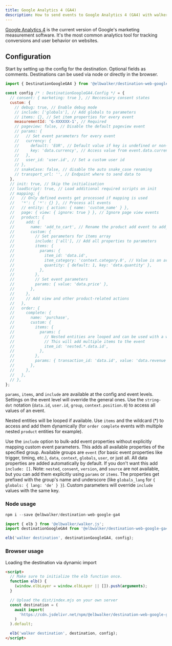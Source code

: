 ```yaml
---
title: Google Analytics 4 (GA4)
description: How to send events to Google Analytics 4 (GA4) with walker.js
---
```



<PackageLink
  github="packages/destinations/web/google-ga4"
  npm="@elbwalker/destination-web-google-ga4"
/>

[Google Analytics 4](https://marketingplatform.google.com/about/) is the current
version of Google's marketing measurement software. It's the most common
analytics tool for tracking conversions and user behavior on websites.

## Configuration

Start by setting up the config for the destination. Optional fields as comments.
Destinations can be used via node or directly in the browser.

```js
import { DestinationGoogleGA4 } from '@elbwalker/destination-web-google-ga4';

const config /* : DestinationGoogleGA4.Config */ = {
  // consent: { marketing: true }, // Neccessary consent states
  custom: {
    // debug: true, // Enable debug mode
    // include: ['globals'], // Add globals to parameters
    // items: {}, // Set item properties for every event
    measurementId: 'G-XXXXXX-1', // Required
    // pageview: false, // Disable the default pageview event
    // params: {
    //   // Set event parameters for every event
    //   currency: {
    //     default: 'EUR', // Default value if key is undefined or non-existent
    //     key: 'data.currency', // Access value from event.data.currency
    //   },
    //   user_id: 'user.id', // Set a custom user id
    // },
    // snakeCase: false, // disable the auto snake_case renaming
    // transport_url: '', // Endpoint where to send data to
  },
  // init: true, // Skip the initialisation
  // loadScript: true, // Load additional required scripts on init
  // mapping: {
  //   // Only defined events get processed if mapping is used
  //   '*': { '*': {} }, // Process all events
  //   // entity: { action: { name: 'custom_name' } },
  //   page: { view: { ignore: true } }, // Ignore page view events
  //   product: {
  //     add: {
  //       name: 'add_to_cart', // Rename the product add event to add_to_cart
  //       custom: {
  //         // Set parameters for items array
  //         include: ['all'], // Add all properties to parameters
  //         items: {
  //           params: {
  //             item_id: 'data.id',
  //             item_category: 'context.category.0', // Value is an array
  //             quantity: { default: 1, key: 'data.quantity' },
  //           },
  //         },
  //         // Set event parameters
  //         params: { value: 'data.price' },
  //       },
  //     },
  //     // Add view and other product-related actions
  //   },
  //   order: {
  //     complete: {
  //       name: 'purchase',
  //       custom: {
  //         items: {
  //           params: {
  //             // Nested entities are looped and can be used with a wildcard
  //             // This will add multiple items to the event
  //             item_id: 'nested.*.data.id',
  //           },
  //         },
  //         params: { transaction_id: 'data.id', value: 'data.revenue' },
  //       },
  //     },
  //   },
  // },
};
```

`params`, `items`, and `include` are available at the config and event levels.
Settings on the event level will override the general ones. Use the `string-dot`
notation (`data.id`, `user.id`, `group`, `context.position.0`) to access all
values of an event.

Nested entities will be looped if available. Use `items` and the wildcard (\*)
to access and add them dynamically (for `order complete` events with multiple
nested `product` entities for example).

Use the `include` option to bulk-add event properties without explicitly mapping
custom event parameters. This adds all available properties of the specified
group. Available groups are `event` (for basic event properties like trigger,
timing, etc.), `data`, `context`, `globals`, `user`, or just all. All data
properties are added automatically by default. If you don't want this add
`include: []`. Note: `nested`, `consent`, `version`, and `source` are not
available, but you can add them explicitly using `params` or `items`. The
properties get prefixed with the group's name and underscore (like
`globals_lang` for `{ globals: { lang: 'de' } }`). Custom parameters will
override `include` values with the same key.

### Node usage

```js
npm i --save @elbwalker/destination-web-google-ga4
```

```js
import { elb } from '@elbwalker/walker.js';
import destinationGoogleGA4 from '@elbwalker/destination-web-google-ga4';

elb('walker destination', destinationGoogleGA4, config);
```

### Browser usage

Loading the destination via dynamic import

```html
<script>
  // Make sure to initialize the elb function once.
  function elb() {
    (window.elbLayer = window.elbLayer || []).push(arguments);
  }

  // Upload the dist/index.mjs on your own server
  const destination = (
    await import(
      'https://cdn.jsdelivr.net/npm/@elbwalker/destination-web-google-ga4/dist/index.mjs'
    )
  ).default;

  elb('walker destination', destination, config);
</script>
```
